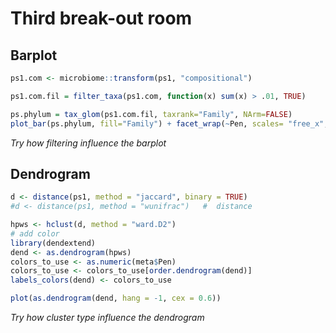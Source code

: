 # Third break-out room  

## Barplot
```r
ps1.com <- microbiome::transform(ps1, "compositional")

ps1.com.fil = filter_taxa(ps1.com, function(x) sum(x) > .01, TRUE)

ps.phylum = tax_glom(ps1.com.fil, taxrank="Family", NArm=FALSE) 
plot_bar(ps.phylum, fill="Family") + facet_wrap(~Pen, scales= "free_x", nrow=1)

```


*Try how filtering influence the barplot*  


## Dendrogram
```r
d <- distance(ps1, method = "jaccard", binary = TRUE)
#d <- distance(ps1, method = "wunifrac")   #  distance

hpws <- hclust(d, method = "ward.D2")
# add color 
library(dendextend)
dend <- as.dendrogram(hpws)
colors_to_use <- as.numeric(meta$Pen)
colors_to_use <- colors_to_use[order.dendrogram(dend)]
labels_colors(dend) <- colors_to_use

plot(as.dendrogram(dend, hang = -1, cex = 0.6)) 

```

*Try how cluster type influence the dendrogram*   

